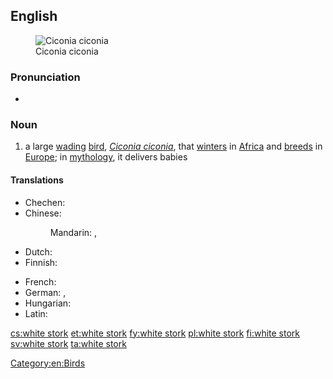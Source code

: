==English==
[[Image:Ciconia ciconia (aka).jpg|thumb|right|Ciconia ciconia]]

===Pronunciation===
* {{audio|en-uk-white stork.ogg|Audio (UK)}}

===Noun===
{{wikipedia}}
{{en-noun|sg=[[white]] [[stork]]}}

# a large [[wading]] [[bird]], ''[[Ciconia ciconia]]'', that [[winter]]s in [[Africa]] and [[breed]]s in [[Europe]]; in [[mythology]], it delivers babies

====Translations====
{{trans-top|large wading bird, ''Ciconia ciconia''}}
* Chechen: {{tø|ce|чIерийдохург}}
* Chinese:
*: Mandarin: {{t-|cmn|白鸛|sc=Hani}}, {{t-|cmn|白鹳|tr=báiguàn|sc=Hani}}
* Dutch: {{t+|nl|ooievaar|m}}
* Finnish: {{t+|fi|kattohaikara}}
{{trans-mid}}
* French: {{t-|fr|cigogne blanche}}
* German: {{t-|de|Weissstorch}},  {{t-|de|Weißstorch|m}}
* Hungarian: {{t-|hu|fehér gólya}}
* Latin: {{t-|la|ciconia}}
{{trans-bottom}}

[[Category:en:Birds]]

[[cs:white stork]]
[[et:white stork]]
[[fy:white stork]]
[[pl:white stork]]
[[fi:white stork]]
[[sv:white stork]]
[[ta:white stork]]